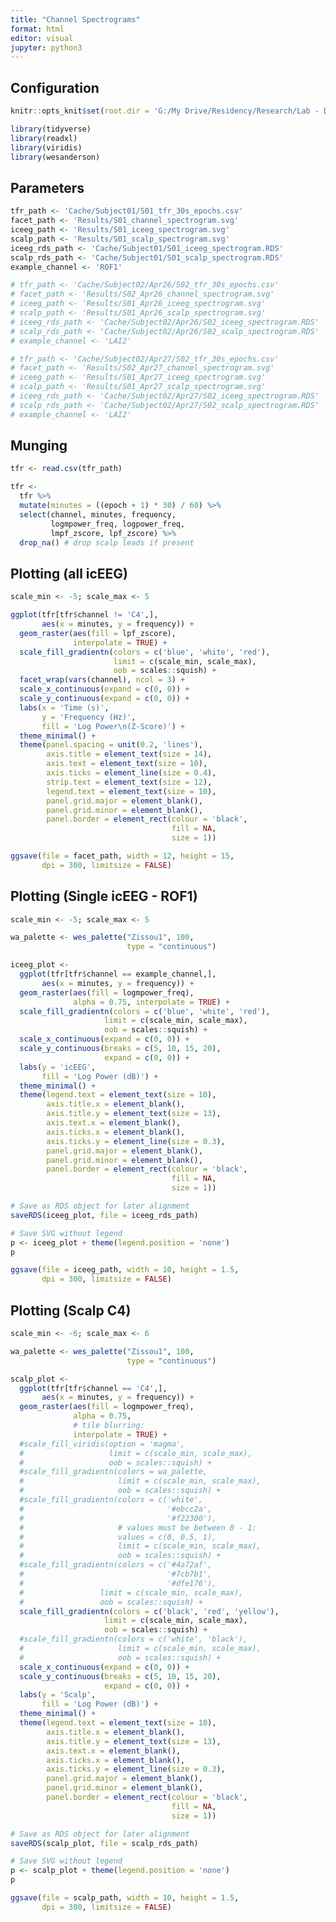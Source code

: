 ---
title: "Channel Spectrograms"
format: html
editor: visual
jupyter: python3
---

## Configuration

```{r, setup, include = FALSE}
knitr::opts_knit$set(root.dir = 'G:/My Drive/Residency/Research/Lab - Damisah/Project - Sleep')
```

```{r}
library(tidyverse)
library(readxl)
library(viridis)
library(wesanderson)
```

## Parameters

```{r}
tfr_path <- 'Cache/Subject01/S01_tfr_30s_epochs.csv'
facet_path <- 'Results/S01_channel_spectrogram.svg'
iceeg_path <- 'Results/S01_iceeg_spectrogram.svg'
scalp_path <- 'Results/S01_scalp_spectrogram.svg'
iceeg_rds_path <- 'Cache/Subject01/S01_iceeg_spectrogram.RDS'
scalp_rds_path <- 'Cache/Subject01/S01_scalp_spectrogram.RDS'
example_channel <- 'ROF1'

# tfr_path <- 'Cache/Subject02/Apr26/S02_tfr_30s_epochs.csv'
# facet_path <- 'Results/S02_Apr26_channel_spectrogram.svg'
# iceeg_path <- 'Results/S01_Apr26_iceeg_spectrogram.svg'
# scalp_path <- 'Results/S01_Apr26_scalp_spectrogram.svg'
# iceeg_rds_path <- 'Cache/Subject02/Apr26/S02_iceeg_spectrogram.RDS'
# scalp_rds_path <- 'Cache/Subject02/Apr26/S02_scalp_spectrogram.RDS'
# example_channel <- 'LAI2'

# tfr_path <- 'Cache/Subject02/Apr27/S02_tfr_30s_epochs.csv'
# facet_path <- 'Results/S02_Apr27_channel_spectrogram.svg'
# iceeg_path <- 'Results/S01_Apr27_iceeg_spectrogram.svg'
# scalp_path <- 'Results/S01_Apr27_scalp_spectrogram.svg'
# iceeg_rds_path <- 'Cache/Subject02/Apr27/S02_iceeg_spectrogram.RDS'
# scalp_rds_path <- 'Cache/Subject02/Apr27/S02_scalp_spectrogram.RDS'
# example_channel <- 'LAI2'
```

## Munging

```{r}
tfr <- read.csv(tfr_path)

tfr <- 
  tfr %>%
  mutate(minutes = ((epoch + 1) * 30) / 60) %>%
  select(channel, minutes, frequency, 
         logmpower_freq, logpower_freq, 
         lmpf_zscore, lpf_zscore) %>%
  drop_na() # drop scalp leads if present
```

## Plotting (all icEEG)

```{r}
scale_min <- -5; scale_max <- 5

ggplot(tfr[tfr$channel != 'C4',], 
       aes(x = minutes, y = frequency)) +
  geom_raster(aes(fill = lpf_zscore),
              interpolate = TRUE) +
  scale_fill_gradientn(colors = c('blue', 'white', 'red'),
                       limit = c(scale_min, scale_max),
                       oob = scales::squish) + 
  facet_wrap(vars(channel), ncol = 3) + 
  scale_x_continuous(expand = c(0, 0)) +
  scale_y_continuous(expand = c(0, 0)) +
  labs(x = 'Time (s)', 
       y = 'Frequency (Hz)', 
       fill = 'Log Power\n(Z-Score)') +
  theme_minimal() + 
  theme(panel.spacing = unit(0.2, 'lines'), 
        axis.title = element_text(size = 14),
        axis.text = element_text(size = 10),
        axis.ticks = element_line(size = 0.4),
        strip.text = element_text(size = 12),
        legend.text = element_text(size = 10),
        panel.grid.major = element_blank(),
        panel.grid.minor = element_blank(),
        panel.border = element_rect(colour = 'black', 
                                    fill = NA, 
                                    size = 1))
```

```{r}
ggsave(file = facet_path, width = 12, height = 15, 
       dpi = 300, limitsize = FALSE)
```

## Plotting (Single icEEG - ROF1)

```{r}
scale_min <- -5; scale_max <- 5

wa_palette <- wes_palette("Zissou1", 100, 
                          type = "continuous")

iceeg_plot <- 
  ggplot(tfr[tfr$channel == example_channel,], 
       aes(x = minutes, y = frequency)) +
  geom_raster(aes(fill = logmpower_freq),
              alpha = 0.75, interpolate = TRUE) +
  scale_fill_gradientn(colors = c('blue', 'white', 'red'),
                     limit = c(scale_min, scale_max),
                     oob = scales::squish) + 
  scale_x_continuous(expand = c(0, 0)) +
  scale_y_continuous(breaks = c(5, 10, 15, 20),
                     expand = c(0, 0)) +
  labs(y = 'icEEG', 
       fill = 'Log Power (dB)') +
  theme_minimal() + 
  theme(legend.text = element_text(size = 10),
        axis.title.x = element_blank(),
        axis.title.y = element_text(size = 13),
        axis.text.x = element_blank(),
        axis.ticks.x = element_blank(),
        axis.ticks.y = element_line(size = 0.3),
        panel.grid.major = element_blank(),
        panel.grid.minor = element_blank(),
        panel.border = element_rect(colour = 'black', 
                                    fill = NA, 
                                    size = 1))
```

```{r}
# Save as RDS object for later alignment
saveRDS(iceeg_plot, file = iceeg_rds_path) 

# Save SVG without legend
p <- iceeg_plot + theme(legend.position = 'none')
p

ggsave(file = iceeg_path, width = 10, height = 1.5, 
       dpi = 300, limitsize = FALSE)
```

## Plotting (Scalp C4)

```{r}
scale_min <- -6; scale_max <- 6

wa_palette <- wes_palette("Zissou1", 100, 
                          type = "continuous")

scalp_plot <- 
  ggplot(tfr[tfr$channel == 'C4',], 
       aes(x = minutes, y = frequency)) +
  geom_raster(aes(fill = logmpower_freq),
              alpha = 0.75,
              # tile blurring:
              interpolate = TRUE) +
  #scale_fill_viridis(option = 'magma',
  #                   limit = c(scale_min, scale_max),
  #                   oob = scales::squish) + 
  #scale_fill_gradientn(colors = wa_palette,
  #                     limit = c(scale_min, scale_max),
  #                     oob = scales::squish) +
  #scale_fill_gradientn(colors = c('white', 
  #                                '#ebcc2a', 
  #                                '#f22300'),
  #                     # values must be between 0 - 1:
  #                     values = c(0, 0.5, 1),
  #                     limit = c(scale_min, scale_max),
  #                     oob = scales::squish) + 
  #scale_fill_gradientn(colors = c('#4a72af',
  #                                '#7cb7b1', 
  #                                '#dfe176'),
  #                 limit = c(scale_min, scale_max),
  #                 oob = scales::squish) + 
  scale_fill_gradientn(colors = c('black', 'red', 'yellow'),
                     limit = c(scale_min, scale_max),
                     oob = scales::squish) + 
  #scale_fill_gradientn(colors = c('white', 'black'),
  #                     limit = c(scale_min, scale_max),
  #                     oob = scales::squish) + 
  scale_x_continuous(expand = c(0, 0)) +
  scale_y_continuous(breaks = c(5, 10, 15, 20),
                     expand = c(0, 0)) +
  labs(y = 'Scalp', 
       fill = 'Log Power (dB)') +
  theme_minimal() + 
  theme(legend.text = element_text(size = 10),
        axis.title.x = element_blank(),
        axis.title.y = element_text(size = 13),
        axis.text.x = element_blank(),
        axis.ticks.x = element_blank(),
        axis.ticks.y = element_line(size = 0.3),
        panel.grid.major = element_blank(),
        panel.grid.minor = element_blank(),
        panel.border = element_rect(colour = 'black', 
                                    fill = NA, 
                                    size = 1))
```

```{r}
# Save as RDS object for later alignment
saveRDS(scalp_plot, file = scalp_rds_path) 

# Save SVG without legend
p <- scalp_plot + theme(legend.position = 'none')
p

ggsave(file = scalp_path, width = 10, height = 1.5, 
       dpi = 300, limitsize = FALSE)
```
